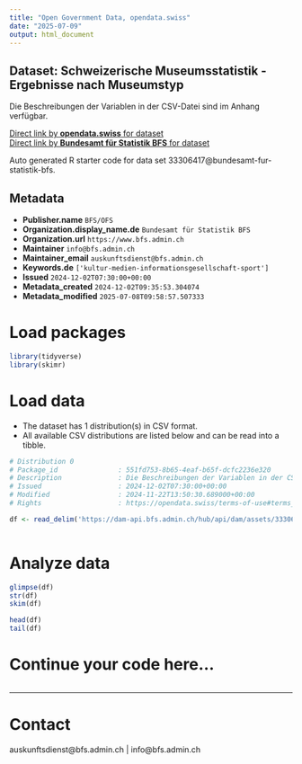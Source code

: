 ```yaml
---
title: "Open Government Data, opendata.swiss"
date: "2025-07-09"
output: html_document
---
```


## Dataset: Schweizerische Museumsstatistik - Ergebnisse nach Museumstyp

Die Beschreibungen der Variablen in der CSV-Datei sind im Anhang verfügbar.

[Direct link by **opendata.swiss** for dataset](https://opendata.swiss/de/dataset/schweizerische-museumsstatistik-ergebnisse-nach-museumstyp1)<br>
[Direct link by **Bundesamt für Statistik BFS** for dataset](https://www.bfs.admin.ch/asset/de/ts-x-16.02.03-01)

Auto generated R starter code for data set 33306417@bundesamt-fur-statistik-bfs.

## Metadata

- **Publisher.name** `BFS/OFS`
- **Organization.display_name.de** `Bundesamt für Statistik BFS`
- **Organization.url** `https://www.bfs.admin.ch`
- **Maintainer** `info@bfs.admin.ch`
- **Maintainer_email** `auskunftsdienst@bfs.admin.ch`
- **Keywords.de** `['kultur-medien-informationsgesellschaft-sport']`
- **Issued** `2024-12-02T07:30:00+00:00`
- **Metadata_created** `2024-12-02T09:35:53.304074`
- **Metadata_modified** `2025-07-08T09:58:57.507333`


# Load packages

```r

library(tidyverse)
library(skimr)

```

# Load data

-   The dataset has 1 distribution(s) in CSV format.
-   All available CSV distributions are listed below and can be read into a tibble.

```r

# Distribution 0
# Package_id               : 551fd753-8b65-4eaf-b65f-dcfc2236e320
# Description              : Die Beschreibungen der Variablen in der CSV-Datei sind im Anhang verfügbar.
# Issued                   : 2024-12-02T07:30:00+00:00
# Modified                 : 2024-11-22T13:50:30.689000+00:00
# Rights                   : https://opendata.swiss/terms-of-use#terms_by_ask

df <- read_delim('https://dam-api.bfs.admin.ch/hub/api/dam/assets/33306427/master')



```

# Analyze data

```r

glimpse(df)
str(df)
skim(df)

head(df)
tail(df)

```

# Continue your code here...

```r

```

------------------------------------------------------------------------

# Contact

auskunftsdienst@bfs.admin.ch | info@bfs.admin.ch
